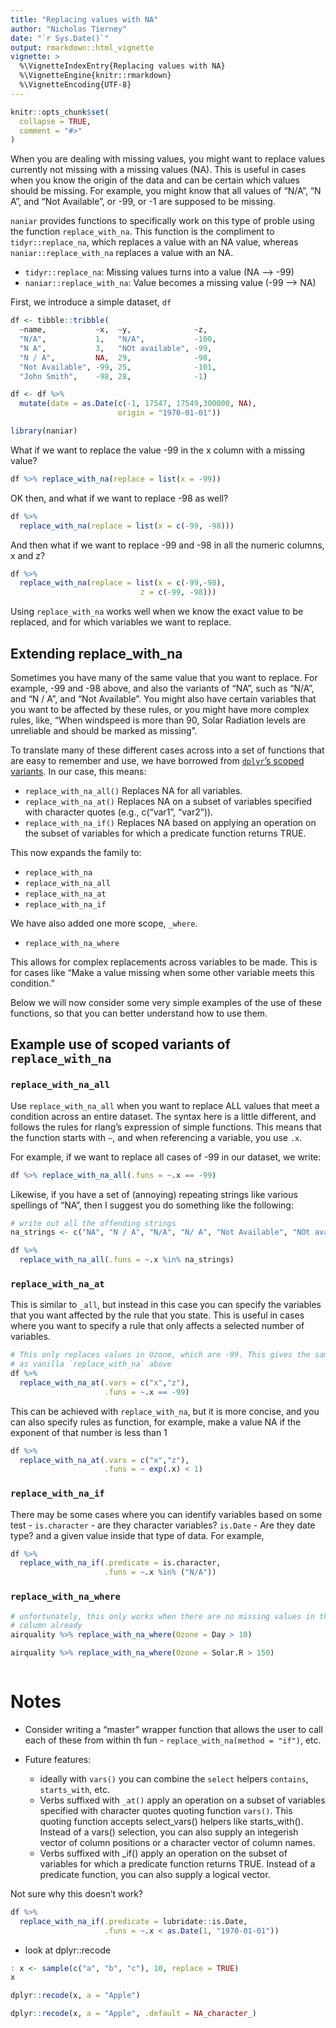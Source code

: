 ```yaml
---
title: "Replacing values with NA"
author: "Nicholas Tierney"
date: "`r Sys.Date()`"
output: rmarkdown::html_vignette
vignette: >
  %\VignetteIndexEntry{Replacing values with NA}
  %\VignetteEngine{knitr::rmarkdown}
  %\VignetteEncoding{UTF-8}
---
```


```r
knitr::opts_chunk$set(
  collapse = TRUE,
  comment = "#>"
)
```

When you are dealing with missing values, you might want to replace values
currently not missing with a missing values (NA). This is useful in cases
when you know the origin of the data and can be certain which values should be
missing. For example, you might know that all values of "N/A", "N A", and "Not
Available", or -99, or -1 are supposed to be missing.

`naniar` provides functions to specifically work on this type of proble using
the function `replace_with_na`. This function is the compliment to
`tidyr::replace_na`, which replaces a value with an NA value, whereas
`naniar::replace_with_na` replaces a value with an NA.

- `tidyr::replace_na`: Missing values turns into a value (NA --> -99)
- `naniar::replace_with_na`: Value becomes a missing value (-99 --> NA)

First, we introduce a simple dataset, `df`

```r

df <- tibble::tribble(
  ~name,           ~x,  ~y,              ~z,  
  "N/A",           1,   "N/A",           -100, 
  "N A",           3,   "NOt available", -99,
  "N / A",         NA,  29,              -98,
  "Not Available", -99, 25,              -101,
  "John Smith",    -98, 28,              -1)

df <- df %>%
  mutate(date = as.Date(c(-1, 17547, 17549,300000, NA), 
                        origin = "1970-01-01"))
```

```r
library(naniar)
```

What if we want to replace the value -99 in the x column with a missing value?

```r
df %>% replace_with_na(replace = list(x = -99))
```

OK then, and what if we want to replace -98 as well?

```r
df %>%
  replace_with_na(replace = list(x = c(-99, -98)))
```

And then what if we want to replace -99 and -98 in all the numeric columns, 
x and z?

```r
df %>%
  replace_with_na(replace = list(x = c(-99,-98),
                             z = c(-99, -98)))
```

Using `replace_with_na` works well when we know the exact value to be replaced, 
and for which variables we want to replace.

## Extending replace_with_na

Sometimes you have many of the same value that you want to replace. For example,
-99 and -98 above, and also the variants of "NA", such as "N/A", and "N / A",
and "Not Available". You might also have certain variables that you want to be
affected by these rules, or you might have more complex rules, like, "When
windspeed is more than 90, Solar Radiation levels are unreliable and should be
marked as missing".

To translate many of these different cases across into a set of functions that
are easy to remember and use, we have borrowed from [`dplyr`'s scoped variants](http://dplyr.tidyverse.org/reference/scoped.html). In our case, this
means:

- `replace_with_na_all()` Replaces NA for all variables. 
- `replace_with_na_at()` Replaces NA on a subset of variables specified with
character quotes (e.g., c("var1", "var2")). 
- `replace_with_na_if()` Replaces NA based on applying an operation on the 
subset of variables for which a predicate function returns TRUE.

This now expands the family to:

- `replace_with_na`
- `replace_with_na_all`
- `replace_with_na_at`
- `replace_with_na_if`

We have also added one more scope, `_where`. 

- `replace_with_na_where`

This allows for complex replacements across variables to be made. This is for
cases like "Make a value missing when some other variable meets this condition."

Below we will now consider some very simple examples of the use of these functions, so that you can better understand how to use them.

## Example use of scoped variants of `replace_with_na`

### `replace_with_na_all`

Use `replace_with_na_all` when you want to replace ALL values that meet a
condition across an entire dataset. The syntax here is a little different, and
follows the rules for rlang's expression of simple functions. This means that
the function starts with `~`, and when referencing a variable, you use `.x`.

For example, if we want to replace all cases of -99 in our dataset, we write:

```r

df %>% replace_with_na_all(.funs = ~.x == -99)

```

Likewise, if you have a set of (annoying) repeating strings like various 
spellings of "NA", then I suggest you do something like the following:

```r

# write out all the offending strings
na_strings <- c("NA", "N / A", "N/A", "N/ A", "Not Available", "NOt available")

df %>%
  replace_with_na_all(.funs = ~.x %in% na_strings)

```


### `replace_with_na_at`

This is similar to `_all`, but instead in this case you can specify the 
variables that you want affected by the rule that you state. This is useful in 
cases where you want to specify a rule that only affects a selected number of 
variables.

```r

# This only replaces values in Ozone, which are -99. This gives the same result
# as vanilla `replace_with_na` above
df %>% 
  replace_with_na_at(.vars = c("x","z"),
                     .funs = ~.x == -99)

```

This can be achieved with `replace_with_na`, but it is more concise, and you can
also specify rules as function, for example, make a value NA if the exponent of that number is less than 1

```r

df %>% 
  replace_with_na_at(.vars = c("x","z"),
                     .funs = ~ exp(.x) < 1)
```

### `replace_with_na_if`

There may be some cases where you can identify variables based on some test 
- `is.character` - are they character variables? `is.Date` - Are they date type?
and a given value inside that type of data. For example, 

```r

df %>%
  replace_with_na_if(.predicate = is.character,
                     .funs = ~.x %in% ("N/A"))

```

### `replace_with_na_where`

```r

# unfortunately, this only works when there are no missing values in the
# column already
airquality %>% replace_with_na_where(Ozone = Day > 10)

airquality %>% replace_with_na_where(Ozone = Solar.R > 150)



```

# Notes

- Consider writing a "master" wrapper function that allows the user to call each of these from within th fun - `replace_with_na(method = "if")`, etc.

- Future features: 
  - ideally with `vars()` you can combine the `select` helpers `contains`, `starts_with`, etc.
  - Verbs suffixed with `_at()` apply an operation on a subset of variables specified with character quotes quoting function `vars()`. This quoting function accepts select_vars() helpers like starts_with(). Instead of a vars() selection, you can also supply an integerish vector of column positions or a character vector of column names.
  - Verbs suffixed with _if() apply an operation on the subset of variables for which a predicate function returns TRUE. Instead of a predicate function, you can also supply a logical vector.

Not sure why this doesn't work? 

```r
df %>% 
  replace_with_na_if(.predicate = lubridate::is.Date,
                     .funs = ~.x < as.Date(1, "1970-01-01"))
```

- look at dplyr::recode

```r
: x <- sample(c("a", "b", "c"), 10, replace = TRUE)
x

dplyr::recode(x, a = "Apple")

dplyr::recode(x, a = "Apple", .default = NA_character_)
```
